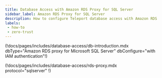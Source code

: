 ```yaml
---
title: Database Access with Amazon RDS Proxy for SQL Server
sidebar_label: Amazon RDS Proxy for SQL Server
description: How to configure Teleport database access with Amazon RDS Proxy for SQL Server
labels:
 - how-to
 - zero-trust
---
```


(!docs/pages/includes/database-access/db-introduction.mdx dbType="Amazon RDS proxy for Microsoft SQL Server" dbConfigure="with IAM authentication"!)

(!docs/pages/includes/database-access/rds-proxy.mdx protocol="sqlserver" !)
